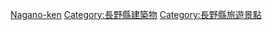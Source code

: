 {{日本行政區劃分類導航|城堡}}
{{Commonscat|Castles in Nagano prefecture}}

[[Category:日本各都道府縣城堡|Nagano-ken]]
[[Category:長野縣建築物|Category:長野縣建築物]]
[[Category:長野縣旅遊景點|Category:長野縣旅遊景點]]